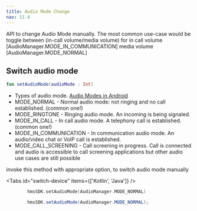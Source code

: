 ---
title: Audio Mode Change
nav: 11.4
---

API to change Audio Mode manually. The most common use-case would be toggle between (in-call volume/media volume) for in call volume [AudioManager.MODE_IN_COMMUNICATION] media volume [AudioManager.MODE_NORMAL]

## Switch audio mode

```kotlin
fun setAudioMode(audioMode : Int)
```

-   Types of audio mode. [Audio Modes in Android](https://developer.android.com/reference/android/media/AudioManager#MODE_IN_COMMUNICATION)
-   MODE_NORMAL - Normal audio mode: not ringing and no call established. (common one!)
-   MODE_RINGTONE - Ringing audio mode. An incoming is being signaled.
-   MODE_IN_CALL - In call audio mode. A telephony call is established.(common one!)
-   MODE_IN_COMMUNICATION - In communication audio mode. An audio/video chat or VoIP call is established.
-   MODE_CALL_SCREENING - Call screening in progress. Call is connected and audio is accessible to call screening applications but other audio use cases are still possible

invoke this method with appropriate option, to switch audio mode manually

<Tabs id="switch-device" items={['Kotlin', 'Java']} />

<Tab id='switch-device-0'>

```kotlin
        hmsSDK.setAudioMode(AudioManager.MODE_NORMAL)
```

</Tab>
<Tab id='switch-device-1'>

```java
        hmsSDK.setAudioMode(AudioManager.MODE_NORMAL);
```

</Tab>
